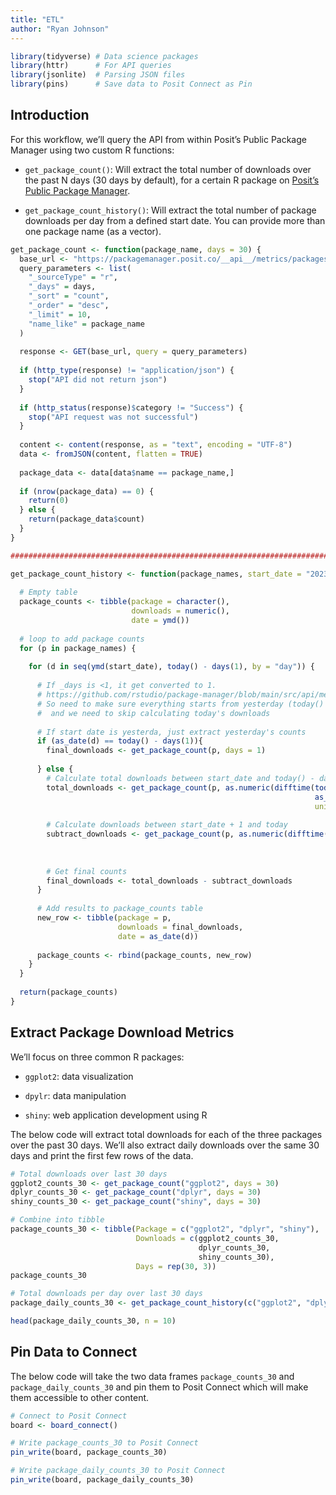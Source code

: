 ```yaml
---
title: "ETL"
author: "Ryan Johnson"
---
```


```r
library(tidyverse) # Data science packages
library(httr)      # For API queries
library(jsonlite)  # Parsing JSON files
library(pins)      # Save data to Posit Connect as Pin
```

## Introduction

For this workflow, we'll query the API from within Posit's Public Package Manager using two custom R functions:

-   `get_package_count()`: Will extract the total number of downloads over the past N days (30 days by default), for a certain R package on [Posit's Public Package Manager](https://packagemanager.posit.co/client/#/).

-   `get_package_count_history()`: Will extract the total number of package downloads per day from a defined start date. You can provide more than one package name (as a vector).

```r
get_package_count <- function(package_name, days = 30) {
  base_url <- "https://packagemanager.posit.co/__api__/metrics/packages"
  query_parameters <- list(
    "_sourceType" = "r",
    "_days" = days,
    "_sort" = "count",
    "_order" = "desc",
    "_limit" = 10,
    "name_like" = package_name
  )
  
  response <- GET(base_url, query = query_parameters)
  
  if (http_type(response) != "application/json") {
    stop("API did not return json")
  }
  
  if (http_status(response)$category != "Success") {
    stop("API request was not successful")
  }
  
  content <- content(response, as = "text", encoding = "UTF-8")
  data <- fromJSON(content, flatten = TRUE)
  
  package_data <- data[data$name == package_name,]
  
  if (nrow(package_data) == 0) {
    return(0)
  } else {
    return(package_data$count)
  }
}

#######################################################################

get_package_count_history <- function(package_names, start_date = "2023-01-01") {
  
  # Empty table
  package_counts <- tibble(package = character(),
                           downloads = numeric(),
                           date = ymd())
  
  # loop to add package counts
  for (p in package_names) {
    
    for (d in seq(ymd(start_date), today() - days(1), by = "day")) {
      
      # If _days is <1, it get converted to 1. 
      # https://github.com/rstudio/package-manager/blob/main/src/api/metrics/packages.go
      # So need to make sure everything starts from yesterday (today() - days(1))
      #  and we need to skip calculating today's downloads
      
      # If start date is yesterda, just extract yesterday's counts
      if (as_date(d) == today() - days(1)){
        final_downloads <- get_package_count(p, days = 1)
    
      } else {
        # Calculate total downloads between start_date and today() - days(1)
        total_downloads <- get_package_count(p, as.numeric(difftime(today(), 
                                                                    as_date(d), 
                                                                    units = "days")))
        
        # Calculate downloads between start_date + 1 and today
        subtract_downloads <- get_package_count(p, as.numeric(difftime(today(), 
                                                                       as_date(d) + days(1), 
                                                                       units = "days")))
        
        # Get final counts
        final_downloads <- total_downloads - subtract_downloads
      }
      
      # Add results to package_counts table
      new_row <- tibble(package = p,
                        downloads = final_downloads,
                        date = as_date(d))
      
      package_counts <- rbind(package_counts, new_row)
    }
  }
  
  return(package_counts)
}
```

## Extract Package Download Metrics

We'll focus on three common R packages:

-   `ggplot2`: data visualization

-   `dpylr`: data manipulation

-   `shiny`: web application development using R

The below code will extract total downloads for each of the three packages over the past 30 days. We'll also extract daily downloads over the same 30 days and print the first few rows of the data.

```r
# Total downloads over last 30 days
ggplot2_counts_30 <- get_package_count("ggplot2", days = 30)
dplyr_counts_30 <- get_package_count("dplyr", days = 30)
shiny_counts_30 <- get_package_count("shiny", days = 30)

# Combine into tibble
package_counts_30 <- tibble(Package = c("ggplot2", "dplyr", "shiny"),
                            Downloads = c(ggplot2_counts_30,
                                          dplyr_counts_30,
                                          shiny_counts_30),
                            Days = rep(30, 3))
package_counts_30

```

```r
# Total downloads per day over last 30 days
package_daily_counts_30 <- get_package_count_history(c("ggplot2", "dplyr", "shiny"), start_date = today() - days(30))

head(package_daily_counts_30, n = 10)
```

## Pin Data to Connect

The below code will take the two data frames `package_counts_30` and `package_daily_counts_30` and pin them to Posit Connect which will make them accessible to other content.

```r
# Connect to Posit Connect
board <- board_connect()

# Write package_counts_30 to Posit Connect
pin_write(board, package_counts_30)

# Write package_daily_counts_30 to Posit Connect
pin_write(board, package_daily_counts_30)
```
